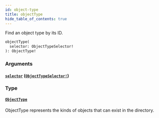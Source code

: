```yaml
---
id: object-type
title: objectType
hide_table_of_contents: true
---
```



Find an object type by its ID.

```graphql
objectType(
  selector: ObjectTypeSelector!
): ObjectType!
```


### Arguments

#### [`selector`](#) ([`ObjectTypeSelector!`](/docs/directory-api-reference/schema/inputs/object-type-selector))




### Type

#### [`ObjectType`](/docs/directory-api-reference/schema/objects/object-type)

ObjectType represents the kinds of objects that can exist in the directory.





